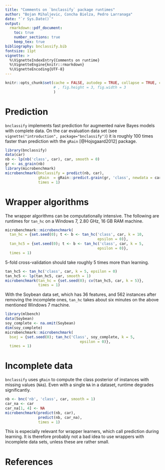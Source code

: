 ```yaml
---
title: "Comments on `bnclassify` package runtimes"
author: "Bojan Mihaljevic, Concha Bielza, Pedro Larranaga"
date: "`r Sys.Date()`"
output: 
  rmarkdown::pdf_document:
    toc: true
    number_sections: true
    keep_tex: true
bibliography: bnclassify.bib  
fontsize: 11pt
vignette: >
  %\VignetteIndexEntry{Comments on runtime}
  %\VignetteEngine{knitr::rmarkdown}
  %\VignetteEncoding{UTF-8}
---
```


```r
knitr::opts_chunk$set(cache = FALSE, autodep = TRUE, collapse = TRUE, comment = "#>"
                      # , fig.height = 3, fig.width = 3
                      )
```

# Prediction  

`bnclassify` implements fast prediction for augmented naive Bayes models with complete data. On the car evaluation data set (see `vignette("introduction", package="bnclassify")`) it is roughly 100 times faster than  prediction with the `gRain` [@Hojsgaard2012] package. 


```r
library(bnclassify)
data(car)
nb <- lp(nb('class', car), car, smooth = 0)
gr <- as_grain(nb)
library(microbenchmark)
microbenchmark(bnclassify = predict(nb, car),
               gRain  = gRain::predict.grain(gr, 'class', newdata = car),
               times = 1)
```


# Wrapper algorithms

The wrapper algorithms can be computationally intensive. The following are runtimes for `tan_hc` on a Windows 7, 2.80 GHz, 16 GB RAM machine. 

```r
microbenchmark::microbenchmark(
  tan_hc = {set.seed(0); t <- b <- tan_hc('class', car, k = 10, 
                                          epsilon = 0)},
  tan_hc5 = {set.seed(0); t <- b <- tan_hc('class', car, k = 5, 
                                          epsilon = 0)}, 
  times = 1)
```

5-fold cross-validation should take roughly 5 times more than learning.

```r
tan_hc5 <- tan_hc('class', car, k = 5, epsilon = 0)
tan_hc5 <- lp(tan_hc5, car, smooth = 1)
microbenchmark(tan_hc = {set.seed(0); cv(tan_hc5, car, k = 5)},
               times = 1)
```


With the Soybean data set, which has 36 features, and 562 instances after removing the incomplete ones, `tan_hc` takes about six minutes on the above mentioned Windows 7 machine. 

```r
library(mlbench)
data(Soybean)
soy_complete <- na.omit(Soybean)
dim(soy_complete)
microbenchmark::microbenchmark( 
  bsej = {set.seed(0); tan_hc('Class', soy_complete, k = 5, 
                                  epsilon = 0)}, 
  times = 1)
```


# Incomplete data

`bnclassify` uses `gRain` to compute the class posterior of instances with missing values (`NA`s). Even with a single `NA` in a dataset, runtime degrades significantly.


```r
nb <- bnc('nb', 'class', car, smooth = 1)
car_na <- car
car_na[1, 4] <- NA
microbenchmark(predict(nb, car), 
               predict(nb, car_na),
               times = 1)
```

This is especially relevant for wrapper learners, which call prediction during learning. It is therefore probably not a bad idea to use wrappers with incomplete data sets, unless these are rather small. 

# References

